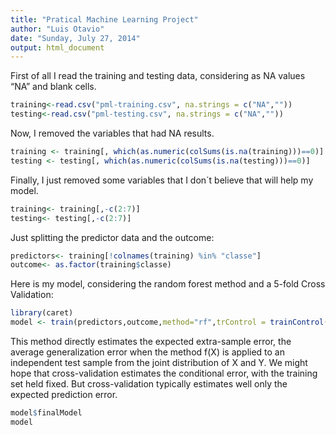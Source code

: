 ```yaml
---
title: "Pratical Machine Learning Project"
author: "Luis Otavio"
date: "Sunday, July 27, 2014"
output: html_document
---
```



First of all I read the training and testing data, considering as NA values “NA” and blank cells.

```r
training<-read.csv("pml-training.csv", na.strings = c("NA",""))
testing<-read.csv("pml-testing.csv", na.strings = c("NA",""))
```

Now, I removed the variables that had NA results.
```r
training <- training[, which(as.numeric(colSums(is.na(training)))==0)]
testing <- testing[, which(as.numeric(colSums(is.na(testing)))==0)]
```

Finally, I just removed some variables that I don´t believe that will help my model.
```r
training<- training[,-c(2:7)]
testing<- testing[,-c(2:7)]
```

Just splitting the predictor data and the outcome:

```r
predictors<- training[!colnames(training) %in% "classe"]
outcome<- as.factor(training$classe)
```

Here is my model, considering the random forest method and a 5-fold Cross Validation:

```r
library(caret)
model <- train(predictors,outcome,method="rf",trControl = trainControl(method = "cv",number=5))
```

This method directly estimates the expected extra-sample error, the average generalization error
when the method  f(X) is applied to an independent test sample from the joint distribution of X and Y. We might hope that cross-validation estimates the conditional error, with the training set held fixed. But cross-validation typically estimates well only the expected prediction error.

```r
model$finalModel
model
```
